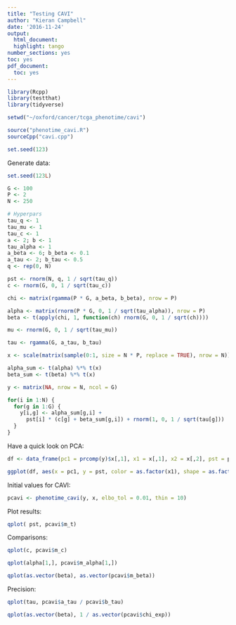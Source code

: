 ```yaml
---
title: "Testing CAVI"
author: "Kieran Campbell"
date: '2016-11-24'
output:
  html_document:
  highlight: tango
number_sections: yes
toc: yes
pdf_document:
  toc: yes
---
```

  
```r

library(Rcpp)
library(testthat)
library(tidyverse)

setwd("~/oxford/cancer/tcga_phenotime/cavi")

source("phenotime_cavi.R")
sourceCpp("cavi.cpp")

set.seed(123)
```

Generate data:

```r
set.seed(123L)

G <- 100
P <- 2
N <- 250

# Hyperpars
tau_q <- 1
tau_mu <- 1
tau_c <- 1
a <- 2; b <- 1
tau_alpha <- 1
a_beta <- 6; b_beta <- 0.1
a_tau <- 2; b_tau <- 0.5
q <- rep(0, N)

pst <- rnorm(N, q, 1 / sqrt(tau_q))
c <- rnorm(G, 0, 1 / sqrt(tau_c))

chi <- matrix(rgamma(P * G, a_beta, b_beta), nrow = P)

alpha <- matrix(rnorm(P * G, 0, 1 / sqrt(tau_alpha)), nrow = P)
beta <- t(apply(chi, 1, function(ch) rnorm(G, 0, 1 / sqrt(ch))))

mu <- rnorm(G, 0, 1 / sqrt(tau_mu))

tau <- rgamma(G, a_tau, b_tau)

x <- scale(matrix(sample(0:1, size = N * P, replace = TRUE), nrow = N))

alpha_sum <- t(alpha) %*% t(x)
beta_sum <- t(beta) %*% t(x)

y <- matrix(NA, nrow = N, ncol = G)

for(i in 1:N) {
  for(g in 1:G) {
    y[i,g] <- alpha_sum[g,i] + 
      pst[i] * (c[g] + beta_sum[g,i]) + rnorm(1, 0, 1 / sqrt(tau[g]))
  }
}
```

Have a quick look on PCA:

```r
df <- data_frame(pc1 = prcomp(y)$x[,1], x1 = x[,1], x2 = x[,2], pst = pst)

ggplot(df, aes(x = pc1, y = pst, color = as.factor(x1), shape = as.factor(x2))) + geom_point()
```

Initial values for CAVI:

```r
pcavi <- phenotime_cavi(y, x, elbo_tol = 0.01, thin = 10)
```

Plot results:

```r
qplot( pst, pcavi$m_t)
```



Comparisons:

```r
qplot(c, pcavi$m_c)
```


```r
qplot(alpha[1,], pcavi$m_alpha[1,])
```

```r
qplot(as.vector(beta), as.vector(pcavi$m_beta))
```

Precision:

```r
qplot(tau, pcavi$a_tau / pcavi$b_tau)
```

```r
qplot(as.vector(beta), 1 / as.vector(pcavi$chi_exp))
```



